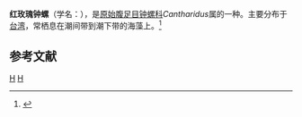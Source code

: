 {{Speciesbox
| taxon = Cantharidus f. bisbalteata
| trinomial_authority = (Philippi, 1901)
}}
'''红玫瑰钟螺'''（学名：''{{lang|la|Cantharidus f. bisbalteata}}''），是[[原始腹足目|原始腹足目]][[钟螺科|钟螺科]]''Cantharidus''属的一种。主要分布于[[台湾|台湾]]，常栖息在潮间带到潮下带的海藻上。<ref>{{cite web|url=http://shell.sinica.edu.tw/chinese/shellbase_detail.php?science_no=3075|title=国际贝库：红玫瑰钟螺|publisher=台湾贝类资料库|accessdate=2009-08-11}}</ref>

== 参考文献 ==
{{reflist}}
{{taxonbar}}
[[Category:_1901年描述的动物|H]]
[[Category:钟螺科|H]]